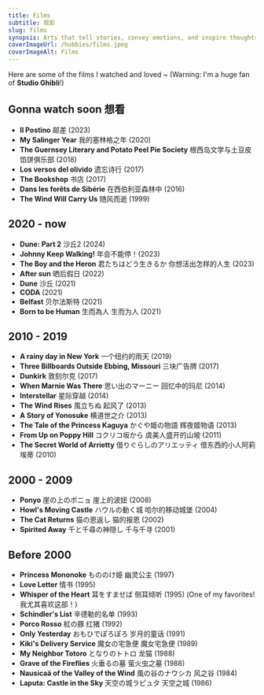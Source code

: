 ```yaml
---
title: Films
subtitle: 观影
slug: films
synopsis: Arts that tell stories, convey emotions, and inspire thoughts. 电影是一种讲故事、传递情感、激发思考的艺术形式。
coverImageUrl: /hobbies/films.jpeg
coverImageAlt: Films
---
```


Here are some of the films I watched and loved ~ (Warning: I'm a huge fan of **Studio Ghibli**!)

## Gonna watch soon 想看

- **Il Postino** 邮差 (2023)
- **My Salinger Year** 我的塞林格之年 (2020)
- **The Guernsey Literary and Potato Peel Pie Society** 根西岛文学与土豆皮馅饼俱乐部 (2018)
- **Los versos del olivido** 遗忘诗行 (2017)
- **The Bookshop** 书店 (2017)
- **Dans les forêts de Sibérie** 在西伯利亚森林中 (2016)
- **The Wind Will Carry Us** 随风而逝 (1999)

## 2020 - now

- **Dune: Part 2** 沙丘2 (2024)
- **Johnny Keep Walking!** 年会不能停！(2023)
- **The Boy and the Heron** 君たちはどう生きるか 你想活出怎样的人生 (2023)
- **After sun** 晒后假日 (2022)
- **Dune** 沙丘 (2021)
- **CODA** (2021)
- **Belfast** 贝尔法斯特 (2021)
- **Born to be Human** 生而為人 生而为人 (2021)

## 2010 - 2019

- **A rainy day in New York** 一个纽约的雨天 (2019)
- **Three Billboards Outside Ebbing, Missouri** 三块广告牌 (2017)
- **Dunkirk** 敦刻尔克 (2017)
- **When Marnie Was There** 思い出のマーニー 回忆中的玛尼 (2014)
- **Interstellar** 星际穿越 (2014)
- **The Wind Rises** 風立ちぬ 起风了 (2013)
- **A Story of Yonosuke** 横道世之介 (2013)
- **The Tale of the Princess Kaguya** かぐや姫の物語 辉夜姬物语 (2013)
- **From Up on Poppy Hill** コクリコ坂から 虞美人盛开的山坡 (2011)
- **The Secret World of Arrietty** 借りぐらしのアリエッティ 借东西的小人阿莉埃蒂 (2010)

## 2000 - 2009

- **Ponyo** 崖の上のポニョ 崖上的波妞 (2008)
- **Howl's Moving Castle** ハウルの動く城 哈尔的移动城堡 (2004)
- **The Cat Returns** 猫の恩返し 猫的报恩 (2002)
- **Spirited Away** 千と千尋の神隠し 千与千寻 (2001)

## Before 2000

- **Princess Mononoke** もののけ姫 幽灵公主 (1997)
- **Love Letter** 情书 (1995)
- **Whisper of the Heart** 耳をすませば 侧耳倾听 (1995) (One of my favorites! 我尤其喜欢这部！)
- **Schindler's List** 辛德勒的名单 (1993)
- **Porco Rosso** 紅の豚 红猪 (1992)
- **Only Yesterday** おもひでぽろぽろ 岁月的童话 (1991)
- **Kiki's Delivery Service** 魔女の宅急便 魔女宅急便 (1989)
- **My Neighbor Totoro** となりのトトロ 龙猫 (1988)
- **Grave of the Fireflies** 火垂るの墓 萤火虫之墓 (1988)
- **Nausicaä of the Valley of the Wind** 風の谷のナウシカ 风之谷 (1984)
- **Laputa: Castle in the Sky** 天空の城ラピュタ 天空之城 (1986)
